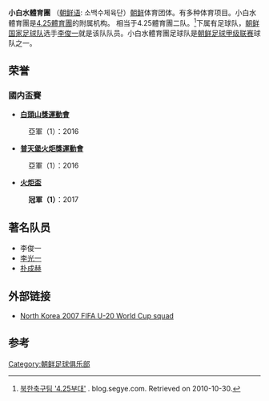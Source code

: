 {{Football club infobox | 
  clubname = Sobaeksu S.T.<br />소백수 |
  image    = [[File:SobaeksuSC.png|200px]] |
  fullname = Sobaeksu Sports Team<br />소백수체육단|
  nickname = |
  founded  = |
  ground   = [[羊角島競技場|羊角島競技場]]|
  capacity = 30,000|
  chairman =  |
  manager  =  |
  league   =  [[朝鲜足球甲级联赛|朝鲜足球甲级联赛]] |
  season   = 2006年朝鲜足球甲级联赛 |
  position = |
  Shirtsupplier =  |
  Shirtsponsors =  |
 pattern_la1=|pattern_b1=|pattern_ra1=|
  leftarm1=ff0000|body1=ff0000|rightarm1=ff0000|shorts1=ff0000|socks1=ff0000|
  pattern_la2=|pattern_b2=|pattern_ra2=|
  leftarm2=FFFFFF|body2=FFFFFF|rightarm2=FFFFFF|shorts2=FFFFFF|socks2=FFFFFF|  
 }}
'''小白水體育團'''  （[[朝鲜语|朝鲜语]]: 소백수체육단）[[朝鲜|朝鲜]]体育团体。有多种体育项目。小白水體育團是[[4.25體育團|4.25體育團]]的附属机构。 相当于4.25體育團二队。<ref name="북한축구팀 '4.25부대'">[http://blog.segye.com/jjj0101/10192 북한축구팀 '4.25부대'] {{Wayback|url=http://blog.segye.com/jjj0101/10192 |date=20110716033806 }}. blog.segye.com. Retrieved on 2010-10-30.</ref>下属有足球队，[[朝鲜国家足球队|朝鲜国家足球队]]选手[[李俊一|李俊一]]就是该队队员。小白水體育團足球队是[[朝鲜足球甲级联赛|朝鲜足球甲级联赛]]球队之一。
== 荣誉 ==

=== 國内盃賽 ===
* '''[[白頭山獎運動會|白頭山獎運動會]]'''
: {{Silver2}} 亞軍（1）：2016

* '''[[普天堡火炬獎運動會|普天堡火炬獎運動會]]'''
: {{Silver2}} 亞軍（1）：2016

* '''[[火炬盃|火炬盃]]'''
:'''{{Gold1}} 冠軍（1）'''：2017

== 著名队员 ==
*李俊一
*[[李光一|李光一]]
*[[朴成赫|朴成赫]]

==外部链接==
*[https://web.archive.org/web/20070808063130/http://fifa.com/u20worldcup/teams/team%3D1889435/squadlist.html North Korea 2007 FIFA U-20 World Cup squad]

==参考==
{{reflist}}

[[Category:朝鲜足球俱乐部|Category:朝鲜足球俱乐部]]